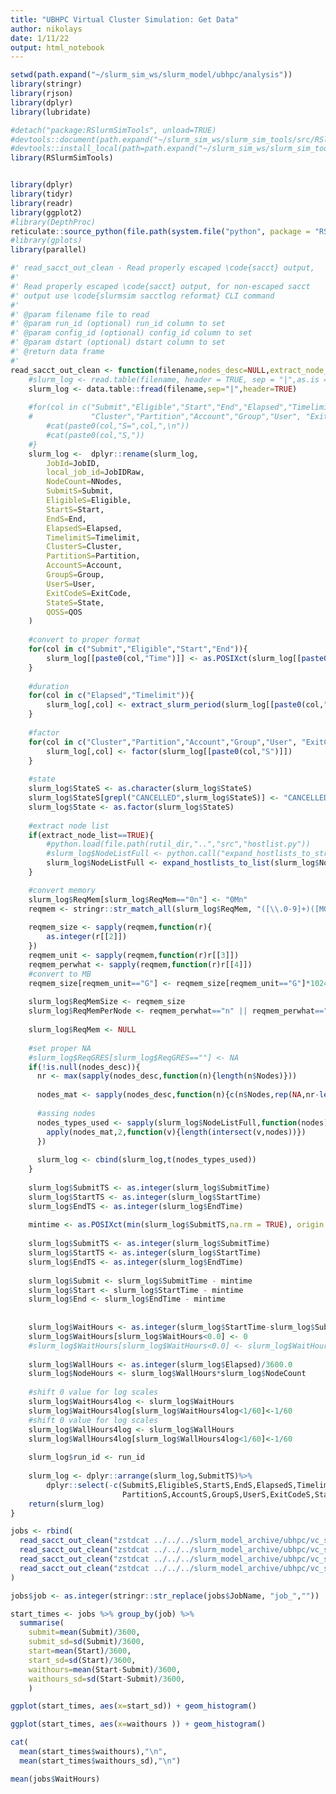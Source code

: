 ```yaml
---
title: "UBHPC Virtual Cluster Simulation: Get Data"
author: nikolays
date: 1/11/22
output: html_notebook
---
```



```r
setwd(path.expand("~/slurm_sim_ws/slurm_model/ubhpc/analysis"))
library(stringr)
library(rjson)
library(dplyr)
library(lubridate)

#detach("package:RSlurmSimTools", unload=TRUE)
#devtools::document(path.expand("~/slurm_sim_ws/slurm_sim_tools/src/RSlurmSimTools"))
#devtools::install_local(path=path.expand("~/slurm_sim_ws/slurm_sim_tools/src/RSlurmSimTools"), force=TRUE)
library(RSlurmSimTools)


library(dplyr)
library(tidyr)
library(readr)
library(ggplot2)
#library(DepthProc)
reticulate::source_python(file.path(system.file("python", package = "RSlurmSimTools"),"hostlist.py"))
#library(gplots)
library(parallel)
```



```r
#' read_sacct_out_clean - Read properly escaped \code{sacct} output, 
#' 
#' Read properly escaped \code{sacct} output, for non-escaped sacct 
#' output use \code{slurmsim sacctlog reformat} CLI command
#' 
#' @param filename file to read
#' @param run_id (optional) run_id column to set
#' @param config_id (optional) config_id column to set
#' @param dstart (optional) dstart column to set
#' @return data frame
#' 
read_sacct_out_clean <- function(filename,nodes_desc=NULL,extract_node_list=FALSE, run_id=NULL){
    #slurm_log <- read.table(filename, header = TRUE, sep = "|",as.is = TRUE)
    slurm_log <- data.table::fread(filename,sep="|",header=TRUE)
    
    #for(col in c("Submit","Eligible","Start","End","Elapsed","Timelimit",
    #             "Cluster","Partition","Account","Group","User", "ExitCode","State","QOS")){
        #cat(paste0(col,"S=",col,",\n"))
        #cat(paste0(col,"S,"))
    #}
    slurm_log <-  dplyr::rename(slurm_log,
        JobId=JobID,
        local_job_id=JobIDRaw,
        NodeCount=NNodes,
        SubmitS=Submit,
        EligibleS=Eligible,
        StartS=Start,
        EndS=End,
        ElapsedS=Elapsed,
        TimelimitS=Timelimit,
        ClusterS=Cluster,
        PartitionS=Partition,
        AccountS=Account,
        GroupS=Group,
        UserS=User,
        ExitCodeS=ExitCode,
        StateS=State,
        QOSS=QOS
    )
    
    #convert to proper format
    for(col in c("Submit","Eligible","Start","End")){
        slurm_log[[paste0(col,"Time")]] <- as.POSIXct(slurm_log[[paste0(col,"S")]],format = "%Y-%m-%dT%H:%M:%S", origin = '1970-01-01')
    }
    
    #duration
    for(col in c("Elapsed","Timelimit")){
        slurm_log[,col] <- extract_slurm_period(slurm_log[[paste0(col,"S")]])
    }
    
    #factor
    for(col in c("Cluster","Partition","Account","Group","User", "ExitCode","State","QOS")){
        slurm_log[,col] <- factor(slurm_log[[paste0(col,"S")]])
    }
    
    #state
    slurm_log$StateS <- as.character(slurm_log$StateS)
    slurm_log$StateS[grepl("CANCELLED",slurm_log$StateS)] <- "CANCELLED"
    slurm_log$State <- as.factor(slurm_log$StateS)
    
    #extract node list
    if(extract_node_list==TRUE){
        #python.load(file.path(rutil_dir,"..","src","hostlist.py"))
        #slurm_log$NodeListFull <- python.call("expand_hostlists_to_str",slurm_log$NodeList)
        slurm_log$NodeListFull <- expand_hostlists_to_list(slurm_log$NodeList)
    }

    #convert memory
    slurm_log$ReqMem[slurm_log$ReqMem=="0n"] <- "0Mn"
    reqmem <- stringr::str_match_all(slurm_log$ReqMem, "([\\.0-9]+)([MG])([nc]?)")
    
    reqmem_size <- sapply(reqmem,function(r){
        as.integer(r[[2]])
    })
    reqmem_unit <- sapply(reqmem,function(r)r[[3]])
    reqmem_perwhat <- sapply(reqmem,function(r)r[[4]])
    #convert to MB
    reqmem_size[reqmem_unit=="G"] <- reqmem_size[reqmem_unit=="G"]*1024
    
    slurm_log$ReqMemSize <- reqmem_size
    slurm_log$ReqMemPerNode <- reqmem_perwhat=="n" || reqmem_perwhat==""
    
    slurm_log$ReqMem <- NULL
    
    #set proper NA
    #slurm_log$ReqGRES[slurm_log$ReqGRES==""] <- NA
    if(!is.null(nodes_desc)){
      nr <- max(sapply(nodes_desc,function(n){length(n$Nodes)}))
      
      nodes_mat <- sapply(nodes_desc,function(n){c(n$Nodes,rep(NA,nr-length(n$Nodes)))})
      
      #assing nodes
      nodes_types_used <- sapply(slurm_log$NodeListFull,function(nodes){
        apply(nodes_mat,2,function(v){length(intersect(v,nodes))})
      })
      
      slurm_log <- cbind(slurm_log,t(nodes_types_used))
    }
      
    slurm_log$SubmitTS <- as.integer(slurm_log$SubmitTime)
    slurm_log$StartTS <- as.integer(slurm_log$StartTime)
    slurm_log$EndTS <- as.integer(slurm_log$EndTime)
    
    mintime <- as.POSIXct(min(slurm_log$SubmitTS,na.rm = TRUE), origin = '1970-01-01')
    
    slurm_log$SubmitTS <- as.integer(slurm_log$SubmitTime)
    slurm_log$StartTS <- as.integer(slurm_log$StartTime)
    slurm_log$EndTS <- as.integer(slurm_log$EndTime)
    
    slurm_log$Submit <- slurm_log$SubmitTime - mintime
    slurm_log$Start <- slurm_log$StartTime - mintime
    slurm_log$End <- slurm_log$EndTime - mintime
    
    
    slurm_log$WaitHours <- as.integer(slurm_log$StartTime-slurm_log$SubmitTime)/3600.0
    slurm_log$WaitHours[slurm_log$WaitHours<0.0] <- 0
    #slurm_log$WaitHours[slurm_log$WaitHours<0.0] <- slurm_log$WaitHours[slurm_log$WaitHours<0.0]+1
    
    slurm_log$WallHours <- as.integer(slurm_log$Elapsed)/3600.0
    slurm_log$NodeHours <- slurm_log$WallHours*slurm_log$NodeCount
    
    #shift 0 value for log scales
    slurm_log$WaitHours4log <- slurm_log$WaitHours
    slurm_log$WaitHours4log[slurm_log$WaitHours4log<1/60]<-1/60
    #shift 0 value for log scales
    slurm_log$WallHours4log <- slurm_log$WallHours
    slurm_log$WallHours4log[slurm_log$WallHours4log<1/60]<-1/60
    
    slurm_log$run_id <- run_id
    
    slurm_log <- dplyr::arrange(slurm_log,SubmitTS)%>%
        dplyr::select(-c(SubmitS,EligibleS,StartS,EndS,ElapsedS,TimelimitS,ClusterS,
                         PartitionS,AccountS,GroupS,UserS,ExitCodeS,StateS,QOSS))
    return(slurm_log)
}

jobs <- rbind(
  read_sacct_out_clean("zstdcat ../../../slurm_model_archive/ubhpc/vc_sim_1/slurm_acct.out.zst", run_id = 1),
  read_sacct_out_clean("zstdcat ../../../slurm_model_archive/ubhpc/vc_sim_2/slurm_acct.out.zst", run_id = 2),
  read_sacct_out_clean("zstdcat ../../../slurm_model_archive/ubhpc/vc_sim_3/slurm_acct.out.zst", run_id = 3),
  read_sacct_out_clean("zstdcat ../../../slurm_model_archive/ubhpc/vc_sim_4/slurm_acct.out.zst", run_id = 4)
)

jobs$job <- as.integer(stringr::str_replace(jobs$JobName, "job_",""))
```

```r
start_times <- jobs %>% group_by(job) %>% 
  summarise(
    submit=mean(Submit)/3600,
    submit_sd=sd(Submit)/3600,
    start=mean(Start)/3600,
    start_sd=sd(Start)/3600,
    waithours=mean(Start-Submit)/3600,
    waithours_sd=sd(Start-Submit)/3600,
    )
```

```r
ggplot(start_times, aes(x=start_sd)) + geom_histogram()
```
```r
ggplot(start_times, aes(x=waithours )) + geom_histogram()
```
```r
cat(
  mean(start_times$waithours),"\n",
  mean(start_times$waithours_sd),"\n")
```

```r
mean(jobs$WaitHours)
```